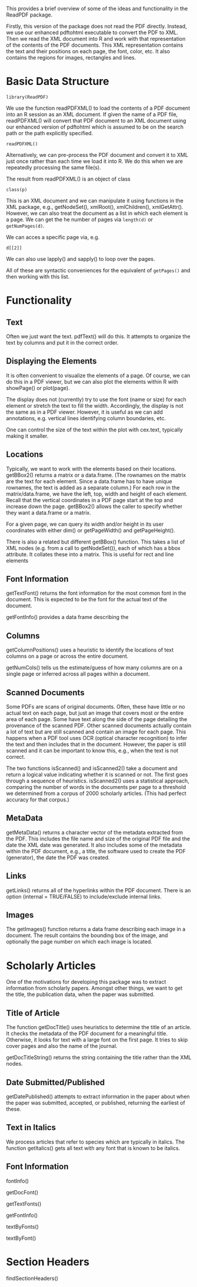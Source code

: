 This provides a brief overview of some of the ideas and functionality in
the ReadPDF package.

Firstly, this version of the package does not read the PDF directly.
Instead, we use our enhanced pdftohtml executable to convert the PDF
to XML.  Then we read the XML document into R and work with that
representation of the contents of the PDF documents.  This XML
representation contains the text and their positions on each page, the
font, color, etc.  It also contains the regions for images, rectangles
and lines.


# Basic Data Structure
```
library(ReadPDF)
```

We use the function readPDFXML() to load
the contents of a PDF document into an R session as an XML document.
If given the name of a PDF file, readPDFXML() will convert that PDF document to an XML document
using our enhanced version of pdftohtml which is assumed to be on the search path or the path explicitly specified.

```
readPDFXML()
```
Alternatively, we can pre-process the PDF document and convert it to XML just once
rather than each time we load it into R.
We do this when we are repeatedly processing the same file(s).


The result from readPDFXML() is an object of class
```
class(p)
```

This is an XML document and we can manipulate it using
functions in the XML package, e.g., getNodeSet(), xmlRoot(), xmlChildren(), xmlGetAttr().
However, we can also treat the document as a list in which each  element is a page.
We can get the he number  of pages via `length(d)` or `getNumPages(d)`.

We can acces a specific page via, e.g.
```
d[[2]]
```

We can also use lapply() and sapply() to loop over the pages.

All of these are syntactic conveniences for the equivalent of
`getPages()` and then working with this list.


# Functionality


## Text
Often we just want the text.
pdfText() will do this.  It attempts to organize the text
by columns and put it in the correct order.


## Displaying the Elements
It is often convenient to visualize the elements of a page.
Of course, we can do this in a PDF viewer, but we can also plot the elements
within R with showPage() or plot(page).

The display does not (currently) try to use the font (name or size) for each element or
stretch the text to fill the width. Accordingly, the display is not the same as
in a PDF viewer. However, it is useful as we can add annotations, e.g. vertical lines
identifying column boundaries, etc.

One can control the size of the text within the plot with cex.text, typically
making it smaller.


## Locations
Typically,  we want to work with the elements based on their locations.
getBBox2() returns a matrix or a data.frame.
(The rownames on the matrix are the text for each element.
Since a data.frame has to have unique rownames, the text is added as a separate column.)
For each row in the matrix/data.frame, we have the left, top, width and height of each element.
Recall that the vertical coordinates in a PDF page start at the top and increase down the page.
getBBox2() allows the caller to specify whether they want a data.frame or a matrix.

For a given page, we can query its width and/or height in its user coordinates
with either dim() or getPageWidth() and getPageHeight().

There is also a related but different getBBox() function. This takes a list of XML nodes
(e.g. from a call to getNodeSet()), each of which has a bbox attribute. It collates these into a matrix.
This is useful for rect and line elements

## Font Information

getTextFont() returns the font information for the most common font in the document.
This is expected to be the font for the actual text of the document.

getFontInfo() provides a data frame describing the 

## Columns
getColumnPositions() uses a heuristic to identify the locations of text columns on a page
or across the entire document.

getNumCols() tells us the estimate/guess of how many columns are on a single
page or inferred across all pages within a document.


## Scanned Documents

Some PDFs are scans of original documents.
Often, these have little or no actual text on each page,
but just an image that covers most or the entire area of each page.
Some have text along the side of the page detailing the provenance of the
scanned PDF.
Other scanned documents actually contain a lot of text but are still scanned
and contain an image for each page. This happens when a PDF tool uses OCR
(optical character recognition) to infer the text and then includes that in the document.
However, the paper is still scanned and it can be important to know this,
e.g., when the text is not correct.

The two functions isScanned() and isScanned2() take a document and return a
logical value indicating whether it is scanned or not.
The first goes through a sequence of heuristics.
isScanned2() uses a statistical approach, comparing the number of words
in the documents per page to a threshold we determined from a corpus
of 2000 scholarly articles.  (This had perfect accuracy for that corpus.)

## MetaData
getMetaData() returns a character vector of the metadata extracted from the PDF.
This includes the file name and size of the original PDF file and the date the XML date was generated.
It also includes some of the metadata within the PDF document, e.g., a title,
the software used to create the PDF (generator), the date the PDF was created.


## Links
getLinks() returns all of the hyperlinks within the PDF document.
There is an option (internal = TRUE/FALSE) to include/exclude
internal links.

## Images
The getImages() function returns a data frame describing each image in a document.
The result contains the bounding box of the image, and optionally the page number on
which each image is located.

# Scholarly Articles

One of the motivations for developing this package was
to extract information from  scholarly papers.
Amongst other things,
we want to get the title, the publication data, when the paper was submitted.



## Title of Article
The function getDocTitle() uses heuristics to determine the title of
an article.
It checks the metadata of the PDF document for a meaningful title.
Otherwise, it looks for text with a large font on the first page.
It tries to skip cover pages and also the name of the journal.

getDocTitleString() returns the string containing the title rather than the XML nodes.


## Date Submitted/Published
getDatePublished() attempts to extract information in the paper
about when the paper was submitted, accepted, or published,
returning the earliest of these.



## Text in Italics
We process articles that refer to species which are typically in italics.
The function getItalics() gets all text with any font that is known to
be italics.


## Font Information

fontInfo()

getDocFont()

getTextFonts()

getFontInfo()

textByFonts()

textByFont()



# Section Headers

findSectionHeaders()

<!--
There are times where we want to deal with the text nodes
for all pages a single list.  For example, ...
flattenPages
-->